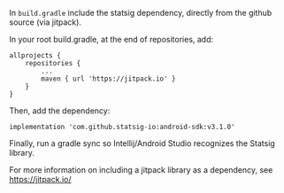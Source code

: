 In `build.gradle` include the statsig dependency, directly from the github source (via jitpack).

In your root build.gradle, at the end of repositories, add:

    allprojects {
        repositories {
            ...
            maven { url 'https://jitpack.io' }
        }
    }

Then, add the dependency:

    implementation 'com.github.statsig-io:android-sdk:v3.1.0'

Finally, run a gradle sync so Intellij/Android Studio recognizes the Statsig library.

For more information on including a jitpack library as a dependency, see https://jitpack.io/
